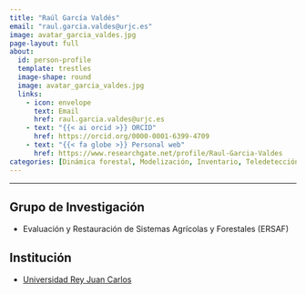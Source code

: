 ```yaml
---
title: "Raúl García Valdés"
email: "raul.garcia.valdes@urjc.es"  
image: avatar_garcia_valdes.jpg
page-layout: full
about: 
  id: person-profile
  template: trestles
  image-shape: round
  image: avatar_garcia_valdes.jpg
  links:
    - icon: envelope
      text: Email
      href: raul.garcia.valdes@urjc.es
    - text: "{{< ai orcid >}} ORCID"
      href: https://orcid.org/0000-0001-6399-4709
    - text: "{{< fa globe >}} Personal web"
      href: https://www.researchgate.net/profile/Raul-Garcia-Valdes
categories: [Dinámica forestal, Modelización, Inventario, Teledetección]
---
```

 
<hr>

:::{#person-profile}

## Grupo de Investigación
- Evaluación y Restauración de Sistemas Agrícolas y Forestales (ERSAF)

## Institución
- [Universidad Rey Juan Carlos](https://www.urjc.es/)

:::
